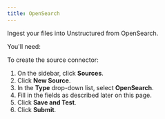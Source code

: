```yaml
---
title: OpenSearch
---
```


Ingest your files into Unstructured from OpenSearch.

You'll need:


<OpenSearchPrerequisites />

To create the source connector:

1. On the sidebar, click **Sources**.
2. Click **New Source**.
3. In the **Type** drop-down list, select **OpenSearch**.
4. Fill in the fields as described later on this page.
5. Click **Save and Test**.
6. Click **Submit**.


<OpenSearchFields />